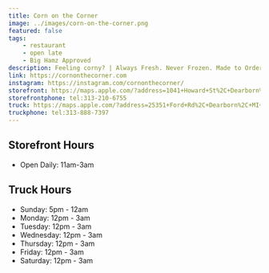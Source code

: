 ```yaml
---
title: Corn on the Corner
image: ../images/corn-on-the-corner.png
featured: false
tags:
    - restaurant
    - open late
    - Big Hamz Approved
description: Feeling corny? | Always Fresh. Never Frozen. Made to Order.
link: https://cornonthecorner.com
instagram: https://instagram.com/cornonthecorner/
storefront: https://maps.apple.com/?address=1041+Howard+St%2C+Dearborn%2C+MI+48124%2C+United+States&ll=42.3047394%2C-83.2475869&q=1041+Howard+St
storefrontphone: tel:313-210-6755
truck: https://maps.apple.com/?address=25351+Ford+Rd%2C+Dearborn%2C+MI+48128%2C+United+States&auid=377077367690697962&ll=42.3264511%2C-83.2870531&lsp=9902&q=Corn+On+The+Corner
truckphone: tel:313-888-7397
---
```



## Storefront Hours

- Open Daily: 11am-3am

## Truck Hours

- Sunday: 5pm - 12am 
- Monday: 12pm - 3am
- Tuesday: 12pm - 3am
- Wednesday: 12pm - 3am
- Thursday: 12pm - 3am
- Friday: 12pm - 3am
- Saturday: 12pm - 3am

